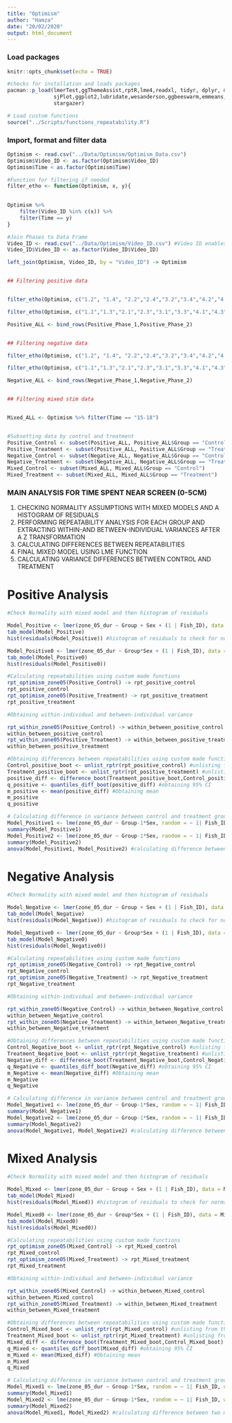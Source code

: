 ```yaml
---
title: "Optimism"
author: "Hamza"
date: "20/02/2020"
output: html_document
---
```




### Load packages
```r
knitr::opts_chunk$set(echo = TRUE)

#checks for installation and loads packages
pacman::p_load(lmerTest,ggThemeAssist,rptR,lme4,readxl, tidyr, dplyr, magrittr, lubridate, stringr, purrr,
               sjPlot,ggplot2,lubridate,wesanderson,ggbeeswarm,emmeans,patchwork,viridis,nlme,Rmisc,ggpubr,
               stargazer)

# Load custom functions
source("../Scripts/functions_repeatability.R")

```

### Import, format and filter data

```r
Optimism <- read.csv("../Data/Optimism/Optimism_Data.csv")
Optimism$Video_ID <- as.factor(Optimism$Video_ID)
Optimism$Time < as.factor(Optimism$Time)

#Function for filtering if needed
filter_etho <- function(Optimism, x, y){

  
Optimism %>% 
    filter(Video_ID %in% c(x)) %>%
    filter(Time == y)
}

#Join Phases to Data Frame
Video_ID <- read.csv("../Data/Optimism/Video_ID.csv") #Video ID enables us to filter positive and negative data
Video_ID$Video_ID <- as.factor(Video_ID$Video_ID)

left_join(Optimism, Video_ID, by = "Video_ID") -> Optimism


## Filtering positive data


filter_etho(Optimism, c("1.2", "1.4", "2.2","2.4","3.2","3.4","4.2","4.4"), ("3-6")) -> Positive_Phase_1

filter_etho(Optimism, c("1.1","1.3","2.1","2.3","3.1","3.3","4.1","4.3"), ("9-12")) -> Positive_Phase_2

Positive_ALL <- bind_rows(Positive_Phase_1,Positive_Phase_2)


## Filtering negative data

filter_etho(Optimism, c("1.2", "1.4", "2.2","2.4","3.2","3.4","4.2","4.4"), ("9-12")) -> Negative_Phase_2

filter_etho(Optimism, c("1.1","1.3","2.1","2.3","3.1","3.3","4.1","4.3"), ("3-6")) -> Negative_Phase_1

Negative_ALL <- bind_rows(Negative_Phase_1,Negative_Phase_2)


## Filtering mixed stim data


Mixed_ALL <- Optimism %>% filter(Time == "15-18")


#Subsetting data by control and treatment
Positive_Control <- subset(Positive_ALL, Positive_ALL$Group == "Control") 
Positive_Treatment <- subset(Positive_ALL, Positive_ALL$Group == "Treatment") 
Negative_Control <- subset(Negative_ALL, Negative_ALL$Group == "Control") 
Negative_Treatment <- subset(Negative_ALL, Negative_ALL$Group == "Treatment") 
Mixed_Control <- subset(Mixed_ALL, Mixed_ALL$Group == "Control") 
Mixed_Treatment <- subset(Mixed_ALL, Mixed_ALL$Group == "Treatment") 
```

### MAIN ANALYSIS FOR TIME SPENT NEAR SCREEN (0-5CM)
1) CHECKING NORMALITY ASSUMPTIONS WITH MIXED MODELS AND A HISTOGRAM OF RESIDUALS
2) PERFORMING REPEATABILITY ANALYSIS FOR EACH GROUP AND EXTRACTING WITHIN-AND BETWEEN-INDIVIDUAL VARIANCES AFTER A Z TRANSFORMATION
3) CALCULATING DIFFERENCES BETWEEN REPEATABILITIES
4) FINAL MIXED MODEL USING LME FUNCTION
5) CALCULATING VARIANCE DIFFERENCES BETWEEN CONTROL AND TREATMENT

# Positive Analysis

```r
#Check Normality with mixed model and then histogram of residuals

Model_Positive <- lmer(zone_05_dur ~ Group + Sex + (1 | Fish_ID), data = Positive_ALL) #mixed model
tab_model(Model_Positive)
hist(residuals(Model_Positive)) #histogram of residuals to check for normal distribution 

Model_Positive0 <- lmer(zone_05_dur ~ Group*Sex + (1 | Fish_ID), data = Positive_ALL) #mixed model, interaction added
tab_model(Model_Positive0)
hist(residuals(Model_Positive0))

#Calculating repeatabilities using custom made functions
rpt_optimism_zone05(Positive_Control) -> rpt_positive_control
rpt_positive_control
rpt_optimism_zone05(Positive_Treatment) -> rpt_positive_treatment
rpt_positive_treatment

#Obtaining within-individual and between-individual variance 

rpt_within_zone05(Positive_Control) -> within_between_positive_control
within_between_positive_control
rpt_within_zone05(Positive_Treatment) -> within_between_positive_treatment
within_between_positive_treatment

#Obtaining differences between repeatabilities using custom made functions
Control_positive_boot <- unlist_rptr(rpt_positive_control) #unlisting from the short tanks
Treatment_positive_boot <- unlist_rptr(rpt_positive_treatment) #unlisting from the tall tanks
positive_diff <- difference_boot(Treatment_positive_boot,Control_positive_boot) #calculating the difference
q_positive <- quantiles_diff_boot(positive_diff) #obtaining 95% CI
m_positive <- mean(positive_diff) #Obtaining mean
m_positive
q_positive

# Calculating difference in variance between control and treatment groups
Model_Positive1 <- lme(zone_05_dur ~ Group-1*Sex, random = ~ 1| Fish_ID, data = Positive_ALL, na.action=na.exclude) #mixed model without variance structure
summary(Model_Positive1)
Model_Positive2 <- lme(zone_05_dur ~ Group-1*Sex, random = ~ 1| Fish_ID, weights = varIdent(form=~1|Group), data = Positive_ALL, na.action=na.exclude) #mixed model with variance structure varIdent
summary(Model_Positive2)
anova(Model_Positive1, Model_Positive2) #calculating difference between two models to find difference in variance

```


# Negative Analysis

```r
#Check Normality with mixed model and then histogram of residuals

Model_Negative <- lmer(zone_05_dur ~ Group + Sex + (1 | Fish_ID), data = Negative_ALL) #mixed model
tab_model(Model_Negative)
hist(residuals(Model_Negative)) #histogram of residuals to check for normal distribution 

Model_Negative0 <- lmer(zone_05_dur ~ Group*Sex + (1 | Fish_ID), data = Negative_ALL) #mixed model, interaction added
tab_model(Model_Negative0)
hist(residuals(Model_Negative0))

#Calculating repeatabilities using custom made functions
rpt_optimism_zone05(Negative_Control) -> rpt_Negative_control
rpt_Negative_control
rpt_optimism_zone05(Negative_Treatment) -> rpt_Negative_treatment
rpt_Negative_treatment

#Obtaining within-individual and between-individual variance 

rpt_within_zone05(Negative_Control) -> within_between_Negative_control
within_between_Negative_control
rpt_within_zone05(Negative_Treatment) -> within_between_Negative_treatment
within_between_Negative_treatment

#Obtaining differences between repeatabilities using custom made functions
Control_Negative_boot <- unlist_rptr(rpt_Negative_control) #unlisting from the short tanks
Treatment_Negative_boot <- unlist_rptr(rpt_Negative_treatment) #unlisting from the tall tanks
Negative_diff <- difference_boot(Treatment_Negative_boot,Control_Negative_boot) #calculating the difference
q_Negative <- quantiles_diff_boot(Negative_diff) #obtaining 95% CI
m_Negative <- mean(Negative_diff) #Obtaining mean
m_Negative
q_Negative

# Calculating difference in variance between control and treatment groups
Model_Negative1 <- lme(zone_05_dur ~ Group-1*Sex, random = ~ 1| Fish_ID, data = Negative_ALL, na.action=na.exclude) #mixed model without variance structure
summary(Model_Negative1)
Model_Negative2 <- lme(zone_05_dur ~ Group-1*Sex, random = ~ 1| Fish_ID, weights = varIdent(form=~1|Group), data = Negative_ALL, na.action=na.exclude) #mixed model with variance structure varIdent
summary(Model_Negative2)
anova(Model_Negative1, Model_Negative2) #calculating difference between two models to find difference in variance

```

# Mixed Analysis

```r
#Check Normality with mixed model and then histogram of residuals

Model_Mixed <- lmer(zone_05_dur ~ Group + Sex + (1 | Fish_ID), data = Mixed_ALL) #mixed model
tab_model(Model_Mixed)
hist(residuals(Model_Mixed)) #histogram of residuals to check for normal distribution 

Model_Mixed0 <- lmer(zone_05_dur ~ Group*Sex + (1 | Fish_ID), data = Mixed_ALL) #mixed model, interaction added
tab_model(Model_Mixed0)
hist(residuals(Model_Mixed0))

#Calculating repeatabilities using custom made functions
rpt_optimism_zone05(Mixed_Control) -> rpt_Mixed_control
rpt_Mixed_control
rpt_optimism_zone05(Mixed_Treatment) -> rpt_Mixed_treatment
rpt_Mixed_treatment

#Obtaining within-individual and between-individual variance 

rpt_within_zone05(Mixed_Control) -> within_between_Mixed_control
within_between_Mixed_control
rpt_within_zone05(Mixed_Treatment) -> within_between_Mixed_treatment
within_between_Mixed_treatment

#Obtaining differences between repeatabilities using custom made functions
Control_Mixed_boot <- unlist_rptr(rpt_Mixed_control) #unlisting from the short tanks
Treatment_Mixed_boot <- unlist_rptr(rpt_Mixed_treatment) #unlisting from the tall tanks
Mixed_diff <- difference_boot(Treatment_Mixed_boot,Control_Mixed_boot) #calculating the difference
q_Mixed <- quantiles_diff_boot(Mixed_diff) #obtaining 95% CI
m_Mixed <- mean(Mixed_diff) #Obtaining mean
m_Mixed
q_Mixed

# Calculating difference in variance between control and treatment groups
Model_Mixed1 <- lme(zone_05_dur ~ Group-1*Sex, random = ~ 1| Fish_ID, data = Mixed_ALL, na.action=na.exclude) #mixed model without variance structure
summary(Model_Mixed1)
Model_Mixed2 <- lme(zone_05_dur ~ Group-1*Sex, random = ~ 1| Fish_ID, weights = varIdent(form=~1|Group), data = Mixed_ALL, na.action=na.exclude) #mixed model with variance structure varIdent
summary(Model_Mixed2)
anova(Model_Mixed1, Model_Mixed2) #calculating difference between two models to find difference in variance

```













